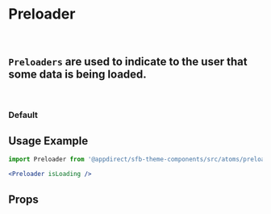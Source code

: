 
<Meta of={PreloaderStories} />

# Preloader

<br />

## `Preloaders` are used to indicate to the user that some data is being loaded.

<br />

### Default

<Canvas>
  <Story of={PreloaderStories.Default} />
</Canvas>

## Usage Example

```jsx
import Preloader from '@appdirect/sfb-theme-components/src/atoms/preloader/Preloader';

<Preloader isLoading />
```

## Props

<ArgsTable of={Preloader} />
